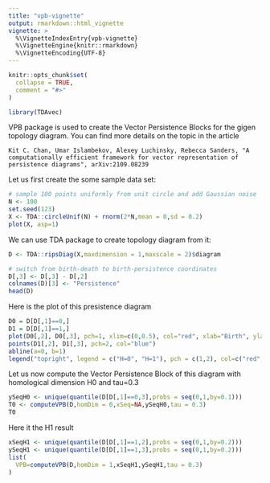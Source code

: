 ```yaml
---
title: "vpb-vignette"
output: rmarkdown::html_vignette
vignette: >
  %\VignetteIndexEntry{vpb-vignette}
  %\VignetteEngine{knitr::rmarkdown}
  %\VignetteEncoding{UTF-8}
---
```


```r
knitr::opts_chunk$set(
  collapse = TRUE,
  comment = "#>"
)
```

```r
library(TDAvec)
```

VPB package is used to create the Vector Persistence Blocks for the gigen topology diagram. You can find more details on the topic in the article

    Kit C. Chan, Umar Islambekov, Alexey Luchinsky, Rebecca Sanders, "A computationally efficient framework for vector representation of persistence diagrams", arXiv:2109.08239

Let us first create the some sample data set:

```r
# sample 100 points uniformly from unit circle and add Gaussian noise
N <- 100
set.seed(123)
X <- TDA::circleUnif(N) + rnorm(2*N,mean = 0,sd = 0.2)
plot(X, asp=1)
```

We can use TDA package to create topology diagram from it:

```r
D <- TDA::ripsDiag(X,maxdimension = 1,maxscale = 2)$diagram
```

```r
# switch from birth-death to birth-persistence coordinates
D[,3] <- D[,3] - D[,2] 
colnames(D)[3] <- "Persistence"
head(D)
```


Here is the plot of this presistence diagram

```r
D0 = D[D[,1]==0,]
D1 = D[D[,1]==1,]
plot(D0[,2], D0[,3], pch=1, xlim=c(0,0.5), col="red", xlab="Birth", ylab="Persistense")
points(D1[,2], D1[,3], pch=2, col="blue")
abline(a=0, b=1)
legend("topright", legend = c("H=0", "H=1"), pch = c(1,2), col=c("red", "blue"))
```



Let us now compute the Vector Persistence Block of this diagram with homological dimension H0 and tau=0.3

```r
ySeqH0 <- unique(quantile(D[D[,1]==0,3],probs = seq(0,1,by=0.1)))
T0 <- computeVPB(D,homDim = 0,xSeq=NA,ySeqH0,tau = 0.3)
T0
```


Here it the H1 result

```r
xSeqH1 <- unique(quantile(D[D[,1]==1,2],probs = seq(0,1,by=0.2)))
ySeqH1 <- unique(quantile(D[D[,1]==1,3],probs = seq(0,1,by=0.2)))
list(
  VPB=computeVPB(D,homDim = 1,xSeqH1,ySeqH1,tau = 0.3)
)
```

